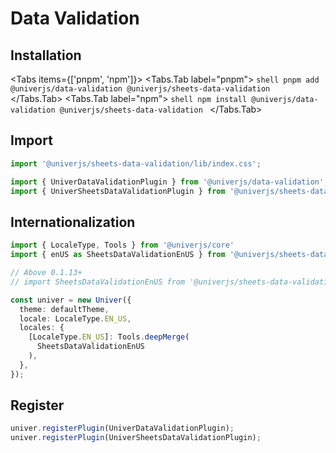 
# Data Validation

## Installation

<Tabs items={['pnpm', 'npm']}>
  <Tabs.Tab label="pnpm">
    ```shell
    pnpm add @univerjs/data-validation @univerjs/sheets-data-validation
    ```
  </Tabs.Tab>
  <Tabs.Tab label="npm">
    ```shell
    npm install @univerjs/data-validation @univerjs/sheets-data-validation
    ```
  </Tabs.Tab>
</Tabs>

## Import

```typescript
import '@univerjs/sheets-data-validation/lib/index.css';

import { UniverDataValidationPlugin } from '@univerjs/data-validation';
import { UniverSheetsDataValidationPlugin } from '@univerjs/sheets-data-validation';
```

## Internationalization

```typescript
import { LocaleType, Tools } from '@univerjs/core'
import { enUS as SheetsDataValidationEnUS } from '@univerjs/sheets-data-validation';

// Above 0.1.13+
// import SheetsDataValidationEnUS from '@univerjs/sheets-data-validation/locale/en-US';

const univer = new Univer({
  theme: defaultTheme,
  locale: LocaleType.EN_US,
  locales: {
    [LocaleType.EN_US]: Tools.deepMerge(
      SheetsDataValidationEnUS
    ),
  },
});
```

## Register

```typescript
univer.registerPlugin(UniverDataValidationPlugin);
univer.registerPlugin(UniverSheetsDataValidationPlugin);
```
